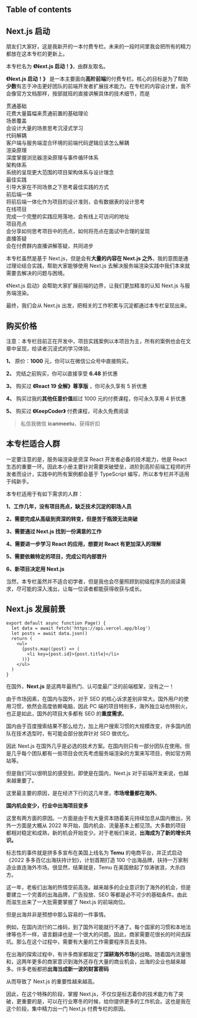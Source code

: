 
## Table of contents

## Next.js 启动

朋友们大家好，这是我新开的一本付费专栏。未来的一段时间里我会把所有的精力都放在这本专栏的更新上。

本专栏名为 **《Next.js 启动！》**，由群友取名。

**《Next.js 启动！》** 是一本主要面向**高阶前端**的付费专栏。核心的目标是为了帮助**少数**有志于冲击更好团队的前端开发者扩展技术能力。在专栏的内容设计里，我不会像官方文档那样，按部就班的直接讲解具体的技术细节，而是

<div className='grid grid-cols-3 gap-4'>
  <div className='rounded-md p-4 border'>
    <Flex className='space-x-2'>
      <BatteryCharging className='text-red-400 text-lg' />
      <span className='font-bold text-base'>贯通基础</span>
    </Flex>
    <div className='mt-3'>花费大量篇幅来贯通前置的基础理论</div>
  </div>

  <div className='rounded-md p-4 border'>
    <Flex className='space-x-2'>
      <CloudDrizzle className='text-red-400 text-lg' />
      <span className='font-bold text-base'>场景覆盖</span>
    </Flex>
    <div className='mt-3'>会设计大量的场景思考沉浸式学习</div>
  </div>

  <div className='rounded-md p-4 border'>
    <Flex className='space-x-2'>
      <CloudLightning className='text-red-400 text-lg' />
      <span className='font-bold text-base'>代码解耦</span>
    </Flex>
    <div className='mt-3'>客户端与服务端混合环境的前端代码逻辑应该怎么解耦</div>
  </div>

  <div className='rounded-md p-4 border'>
    <Flex className='space-x-2'>
      <MoonStar className='text-red-400 text-lg' />
      <span className='font-bold text-base'>渲染原理</span>
    </Flex>
    <div className='mt-3'>深度掌握浏览器渲染原理与事件循环体系</div>
  </div>

  <div className='rounded-md p-4 border'>
    <Flex className='space-x-2'>
      <Flame className='text-red-400 text-lg' />
      <span className='font-bold text-base'>架构体系</span>
    </Flex>
    <div className='mt-3'>系统的呈现更大范围的项目架构体系与设计理念</div>
  </div>

  <div className='rounded-md p-4 border'>
    <Flex className='space-x-2'>
      <Tornado className='text-red-400 text-lg' />
      <span className='font-bold text-base'>最佳实践</span>
    </Flex>
    <div className='mt-3'>引导大家在不同场景之下思考最佳实践的方式</div>
  </div>

  <div className='rounded-md p-4 border'>
    <Flex className='space-x-2'>
      <Wind className='text-red-400 text-lg' />
      <span className='font-bold text-base'>前后端一体</span>
    </Flex>
    <div className='mt-3'>将前后端一体化作为项目的设计准则，会有数据表的设计思考</div>
  </div>

  <div className='rounded-md p-4 border'>
    <Flex className='space-x-2'>
      <TentTree className='text-red-400 text-lg' />
      <span className='font-bold text-base'>在线项目</span>
    </Flex>
    <div className='mt-3'>完成一个完整的实践应用落地，会有线上可访问的地址</div>
  </div>

  <div className='rounded-md p-4 border'>
    <Flex className='space-x-2'>
      <Ship className='text-red-400 text-lg' />
      <span className='font-bold text-base'>项目亮点</span>
    </Flex>
    <div className='mt-3'>会分享如何思考项目中的亮点，如何将亮点在面试中合理的呈现</div>
  </div>

  <div className='rounded-md p-4 border'>
    <Flex className='space-x-2'>
      <Podcast className='text-red-400 text-lg' />
      <span className='font-bold text-base'>直播答疑</span>
    </Flex>
    <div className='mt-3'>会在付费群内直播讲解答疑，共同进步</div>
  </div>
</div>

本专栏虽然是基于 Next.js，但是会有**大量的内容在 Next.js 之外**，我的意图是通过理论结合实践，帮助大家能够使用 Next.js 去解决服务端渲染实践中我们本来就需要去解决的问题与困境。

《Next.js 启动》会帮助大家扩展前端的边界，让我们更加精准的认知 Next.js 与服务端渲染。

最终，我们会从 Next.js 出发，把相关的工作积累与沉淀都通过本专栏呈现出来。


## **购买价格**

注意：本专栏目前正在开发中，项目实践案例以本项目为主，所有的案例也会在文章中呈现，给读者沉浸式的学习体验。

**1、** 原价：**1000** 元，你可以在微信公众号中直接购买。

**2、** 完结之前购买，你可以直接享受 **6.48** 折优惠

**3、** 购买过 **《React 19 全解》尊享版** ，你可永久享有 5 折优惠

**4、** 购买过我的**其他任意价值**超过 1000 元的付费课程，你可永久享用 4 折优惠

**5、** 购买过 **《KeepCoder》** 付费课程，可永久免费阅读

> 私信我微信 **icanmeetu**，获得折扣


## **本专栏适合人群**

一定要注意的是，服务端渲染是资深 React 开发者必备的技术能力，他是 React 生态的重要一环。因此本小册主要针对需要突破壁垒，进阶到高阶前端工程师的开发者而设计，实践中的所有案例都会基于 TypeScript 编写，所以本专栏并不适用于纯新手。


本专栏适用于有如下需求的人群：


**1、工作几年，没有项目亮点，缺乏技术沉淀的职场人员**

**2、需要完成从高级到资深的转变，但是苦于瓶颈无法突破**

**3、需要通过 Next.js 找到一份满意的工作**

**4、需要进一步学习 React 的应用，想要对 React 有更加深入的理解**

**5、需要依赖特定的项目，完成公司内部晋升**

**6、新项目决定用 Next.js**

当然，本专栏虽然并不适合初学者，但是我也会尽量照顾到初级程序员的阅读需求，尽可能的深入浅出，让每一位读者都能获得收获与成长。



## **Next.js 发展前景**

```tsx App.tsx
export default async function Page() {
  let data = await fetch('https://api.vercel.app/blog')
  let posts = await data.json()
  return (
    <ul>
      {posts.map((post) => (
        <li key={post.id}>{post.title}</li>
      ))}
    </ul>
  )
}
```

在国外，**Next.js** 是这两年最热门、认可度最广泛的前端框架，没有之一！

由于市场因素，在国内与国外，对于 SEO 的核心诉求差别非常大。国外用户的使用习惯，依然会高度依赖电脑，因此 PC 端的项目特别多，海外独立站也特别火，也正是如此，国外的项目大多都有 SEO 的**重度需求**。

国内由于百度搜索结果不那么给力，加上用户搜索习惯的大规模改变，许多国内团队在技术选型时，有可能会部分放弃针对 SEO 做优化。

因此 Next.js 在国外几乎是必选的技术方案。在国内则只有一部分团队在使用。但是几乎每个团队都有一些项目会优先考虑服务端渲染的方案来写项目，例如官方网站等。

但是我们可以很明显的感受到，即使是在国内，Next.js 对于前端开发来说，也越来越重要了。

这里最主要的原因，是在经济下行的这几年里，**市场增量都在海外**。

 **国内机会变少，行业中出海项目变多**

这里有两方面的原因。一方面是由于有大量资本随着美元持续加息从国内撤出，另外一方面是大概从 2022 年开始，国内机会、流量基本上都见顶。大多数的项目都相对稳定和成熟，新的机会开始变少。对于老板们来说，**出海成为了新的增长共识。**

标志性的事件就是拼多多宣布在美国上线名为 **Temu** 的电商平台，并正式启动《2022 多多百亿出海扶持计划》，计划首期打造 100 个出海品牌，扶持一万家制造业直连海外市场。很显然，结果就是，Temu 在美国掀起了惊涛骇浪，大杀四方。

这一年，老板们出海的热情空前高涨。越来越多的企业意识到了海外的机会，但是要建立一个完善的出海品牌，广告投放、SEO 等都是必不可少的基础条件。由此而滋生出来了一大批需要掌握了 Next.js 的前端岗位。

但是出海并非是预想中那么容易的一件事情。

例如，在国内流行的二维码，到了国外可能就行不通了。每个国家的习惯和本地法律等也不一样，语言翻译也是一个很大的问题。因此，商家需要花很长的时间去踩坑。那么在这个过程中，需要有大量的工作需要程序员去支持。

在出海的探索过程中，有许多商家都敲定了**深耕海外市场**的战略。随着国内流量饱和，这两年更多的商家意识到海外还存在大量的商业机会，出海的企业也越来越多。许多老板都把**出海当成新一波的财富密码**

从而导致了 Next.js 的重要性越来越高。

因此，在这个特殊的阶段，掌握 Next.js，不仅仅是标志着你的技术能力有了突破，更重要的是，可以在行业寒冬的时候，给你提供更多的工作机会。这也是我在这个阶段，集中精力出一门 Next.js 付费专栏的原因。
